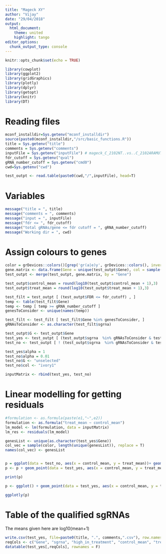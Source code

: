 ```yaml
---
title: "Mageck XY"
author: "Vijay"
date: "29/04/2018"
output: 
  html_document: 
    theme: united
    highlight: tango
editor_options: 
  chunk_output_type: console
---
```


```r
knitr::opts_chunk$set(echo = TRUE)

library(cowplot)
library(ggplot2)
library(gridGraphics)
library(plotly) 
library(dplyr)
library(getopt)
library(knitr)
library(DT)

```

# Reading files


```r


mconf_installdir=Sys.getenv("mconf_installdir")
source(paste0(mconf_installdir,"/src/basic_functions.R"))
title = Sys.getenv("title")
comments = Sys.getenv("comments")
inputFile = Sys.getenv("inputFile") # mageck_C_2102NT..vs..C_2102ARAMUT.sgrna_summary.txt
fdr_cutoff = Sys.getenv("qval")
gRNA_number_cutoff = Sys.getenv("cmd0")
cwd=Sys.getenv("cwd")

test_outpt <- read.table(paste0(cwd,"/",inputFile), head=T)

```
# Variables

```r
message("title = ", title)
message("comments = ", comments)
message("input = ", inputFile)
message("fdr <= ", fdr_cutoff)
message("total gRNAs/gene <= fdr cutoff = ", gRNA_number_cutoff)
message("Working dir = ", cwd)

```


# Assign colours to genes

``` r
color = grDevices::colors()[grep('gr(a|e)y', grDevices::colors(), invert = T)]
gene.matrix <- data.frame(Gene = unique(test_outpt$Gene), col = sample(color, length(unique(test_outpt$Gene)), replace = T))
test_outpt <- merge(test_outpt, gene.matrix, by = "Gene")
```

```r
test_outpt$control_mean = round(log10(test_outpt$control_mean + 1),3)
test_outpt$treat_mean = round(log10(test_outpt$treat_mean + 1),3)

test_filt = test_outpt [ (test_outpt$FDR <= fdr_cutoff) , ]
temp <- table(test_filt$Gene)
temp <- temp [ temp >= gRNA_number_cutoff ]
genesToConsider <- unique(names(temp))

test_filt <- test_filt [ test_filt$Gene %in% genesToConsider, ]
gRNAsToConsider <- as.character(test_filt$sgrna)

test_outpt$G <- test_outpt$Gene
test_yes <- test_outpt [ (test_outpt$sgrna  %in% gRNAsToConsider & test_outpt$Gene %in% genesToConsider),  ]
test_no <- test_outpt [ ! (test_outpt$sgrna  %in% gRNAsToConsider & test_outpt$Gene %in% genesToConsider),  ]

test_yes$alpha = 1
test_no$alpha = 0.01
test_no$G <- "unselected"
test_no$col <- "ivory1"

inputMatrix <- rbind(test_yes, test_no)
```


# Linear modelling for getting residuals

``` r
#formulation <- as.formula(paste(e1,"~",e2))
formulation <- as.formula("treat_mean ~ control_mean")
lm_model <- lm(formulation, data = inputMatrix)
lm_res <- residuals(lm_model)
```
```r

genesList <- unique(as.character(test_yes$Gene))
col_vec = sample(color, length(unique(genesList)), replace = T)
names(col_vec) <- genesList


p = ggplot(data = test_no, aes(x = control_mean, y = treat_mean))+ geom_point(alpha = 0.2, colour="gray88")
p <- p + geom_point(data = test_yes, aes(x = control_mean, y = treat_mean, color = G))+ scale_color_manual(values = col_vec)  + theme(legend.position = "bottom", legend.text=element_text(size=5)) + stat_smooth(data = inputMatrix,aes(x = control_mean, y = treat_mean) , method = "lm", col = "red") + theme(legend.position = "none")

print(p)

p <- ggplot() + geom_point(data = test_yes, aes(x = control_mean, y = treat_mean, color = G))+  scale_color_manual(values = col_vec)  + theme(legend.position = "bottom") + stat_smooth(data = inputMatrix,aes(x = control_mean, y = treat_mean) , method = "lm", col = "red")

ggplotly(p)
```

# Table of the qualified sgRNAs
The means given here are log10(mean+1)

```r
write.csv(test_yes, file=paste0(title, ".", comments,".csv"), row.names=F)
reqCols <- c("Gene", "sgrna", "high_in_treatment", "control_mean", "treat_mean", "score", "LFC", "FDR")
datatable(test_yes[,reqCols], rownames = F)
```
